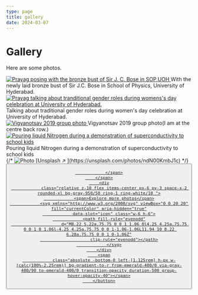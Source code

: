 ```yaml
---
type: page
title: gallery
date: 2024-03-07
---
```


# Gallery

Here are some photos.


<div className="grid grid-cols-2 gap-2">
	<div>
	<a href="/images/sop_bust.jpeg">
		<Image
			src="/images/sop_bust.jpeg"
  			alt="Prayag posing with the bronze bust of Sir J. C. Bose in SOP,UOH"
			width={1125}
			height={750}
			priority
			className="next-image"
		/>
	</a>
	With the newly laid bronze bust of Sir J.C. Bose in School of Physics, University of Hyderabad.
	</div>
	<div>
	<a href="/images/womens_day.jpeg">
		<Image
			src="/images/womens_day.jpeg"
			alt="Prayag talking about tranditional gender roles during womens's day celebration at University of Hyderabad."
			width={1125}
			height={750}
			priority
			className="next-image"
		/>
	</a>
	Talking about traditional gender roles during women's day celebration at University of Hyderabad.
	</div>
	<div>
	<a href="/images/vigyanotsav_2019_groupphoto.jpeg">
		<Image
			src="/images/vigyanotsav_2019_groupphoto.jpeg"
			alt="Vigyanotsav 2019 group photo"
			width={1125}
			height={750}
			priority
			className="next-image"
		/>
	</a>
	Vigyanotsav 2019 group photo(I am at the centre back row.)
	</div>
	<div>
	<a href="/images/nitrogen.JPG">
		<Image
			src="/images/nitrogen.JPG"
			alt="Pouring liquid Nitrogen during a demonstration of superconductivity to school kids"
			width={1125}
			height={750}
			priority
			className="next-image"
		/>
	</a>
	Pouring liquid Nitrogen during a demonstration of superconductivity to school kids
	</div>
</div>
{/* 
<Image
  src="/images/photo.jpg"
  alt="Photo"
  width={1125}
  height={750}
  priority
  className="next-image"
/>
[Unsplash ↗ ](https://unsplash.com/photos/ndN00KmbJ1c) */}

<div className="flex justify-center">
<a href="https://gallery.prayagyadav.me">
        <button
        class="relative inline-block p-px font-semibold leading-6 text-white no-underline bg-gray-800 shadow-2xl cursor-pointer group rounded-xl shadow-zinc-900"><span
                class="absolute inset-0 overflow-hidden rounded-xl"><span
                        class="absolute inset-0 rounded-xl bg-[image:radial-gradient(75%_100%_at_50%_0%,rgba(56,189,248,0.6)_0%,rgba(56,189,248,0)_75%)] opacity-0 transition-opacity duration-500 group-hover:opacity-100">

                </span>
        </span>
        <div
                class="relative z-10 flex items-center px-6 py-3 space-x-2 rounded-xl bg-gray-950/50 ring-1 ring-white/10 ">
                <span>Explore more photos</span>
                <svg xmlns="http://www.w3.org/2000/svg" viewBox="0 0 20 20" fill="currentColor" aria-hidden="true"
                data-slot="icon" class="w-6 h-6">
                <path fill-rule="evenodd"
                        d="M8.22 5.22a.75.75 0 0 1 1.06 0l4.25 4.25a.75.75 0 0 1 0 1.06l-4.25 4.25a.75.75 0 0 1-1.06-1.06L11.94 10 8.22 6.28a.75.75 0 0 1 0-1.06Z"
                        clip-rule="evenodd"></path>
                </svg>
        </div>
        <span
                class="absolute -bottom-0 left-[1.125rem] h-px w-[calc(100%-2.25rem)] bg-gradient-to-r from-emerald-400/0 via-gray-400/90 to-emerald-400/0 transition-opacity duration-500 group-hover:opacity-40"></span>
        </button>
</a>
</div>
